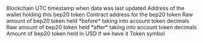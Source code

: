 <ParamField path="blockchain">
Blockchain
</ParamField>
<ParamField path="last_updated">
UTC timestamp when data was last updated
</ParamField>
<ParamField path="wallet_address">
Address of the wallet holding this bep20 token
</ParamField>
<ParamField path="token_address">
Contract address for the bep20 token
</ParamField>
<ParamField path="amount_raw">
Raw amount of bep20 token held *before* taking into account token decimals
</ParamField>
<ParamField path="amount">
Raw amount of bep20 token held *after* taking into account token decimals
</ParamField>
<ParamField path="amount_usd">
Amount of bep20 token held in USD if we have it
</ParamField>
<ParamField path="symbol">
Token symbol
</ParamField>

